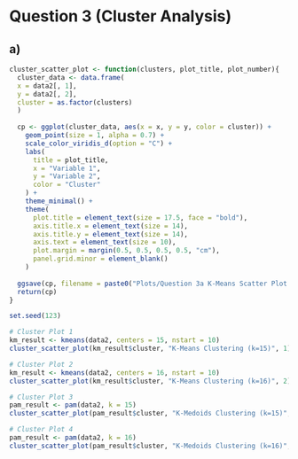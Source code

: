 # Question 3 (Cluster Analysis)

## a)

```r
cluster_scatter_plot <- function(clusters, plot_title, plot_number){
  cluster_data <- data.frame(
  x = data2[, 1],  
  y = data2[, 2],  
  cluster = as.factor(clusters)
  )
  
  cp <- ggplot(cluster_data, aes(x = x, y = y, color = cluster)) +
    geom_point(size = 1, alpha = 0.7) +
    scale_color_viridis_d(option = "C") +  
    labs(
      title = plot_title,
      x = "Variable 1",
      y = "Variable 2",
      color = "Cluster"
    ) +        
    theme_minimal() +
    theme(
      plot.title = element_text(size = 17.5, face = "bold"),  
      axis.title.x = element_text(size = 14),               
      axis.title.y = element_text(size = 14),               
      axis.text = element_text(size = 10),                  
      plot.margin = margin(0.5, 0.5, 0.5, 0.5, "cm"),     
      panel.grid.minor = element_blank()                    
    )
  
  ggsave(cp, filename = paste0("Plots/Question 3a K-Means Scatter Plot ", plot_number,".png"))
  return(cp)
}
```

```r
set.seed(123)

# Cluster Plot 1 
km_result <- kmeans(data2, centers = 15, nstart = 10) 
cluster_scatter_plot(km_result$cluster, "K-Means Clustering (k=15)", 1)

# Cluster Plot 2
km_result <- kmeans(data2, centers = 16, nstart = 10) 
cluster_scatter_plot(km_result$cluster, "K-Means Clustering (k=16)", 2)

# Cluster Plot 3
pam_result <- pam(data2, k = 15) 
cluster_scatter_plot(pam_result$cluster, "K-Medoids Clustering (k=15)", 3)

# Cluster Plot 4
pam_result <- pam(data2, k = 16) 
cluster_scatter_plot(pam_result$cluster, "K-Medoids Clustering (k=16)", 4)
```
